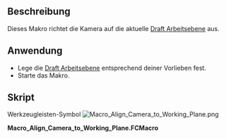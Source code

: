 <languages/>

{{Macro
|Name=Macro Align Camera to Working Plane
|Icon=Macro_Align_Camera_to_Working_Plane.png
|Description=This macro aligns the camera to the current [[Draft SelectPlane|Draft Working Plane]]
|Author=yorik
|Version=0.1
|Date=2017-03-16
|Download=[https://www.freecadweb.org/wiki/images/f/fd/Macro_Align_Camera_to_Working_Plane.png ToolBar Icon]
|FCVersion=All
|SeeAlso=[[Macro Align Working Plane to Camera|Macro Align Working Plane to Camera]] [[File:Macro_Align_Working_Plane_to_Camera.png|24px]] 
}}

<span id="Description"></span>
==Beschreibung==

Dieses Makro richtet die Kamera auf die aktuelle [[Draft SelectPlane/de|Draft Arbeitsebene]] aus.

<span id="Usage"></span>
==Anwendung==

* Lege die [[Draft_SelectPlane/de|Draft Arbeitsebene]] entsprechend deiner Vorlieben fest.
* Starte das Makro.

<span id="Script"></span>
==Skript== 

Werkzeugleisten-Symbol
[[Image:Macro_Align_Camera_to_Working_Plane.png]]

'''Macro_Align_Camera_to_Working_Plane.FCMacro'''

{{MacroCode|code=
import FreeCAD,FreeCADGui
c = FreeCADGui.ActiveDocument.ActiveView.getCameraNode()
r = FreeCAD.DraftWorkingPlane.getRotation().Rotation.Q
c.orientation.setValue(r)
}}

{{clear}}